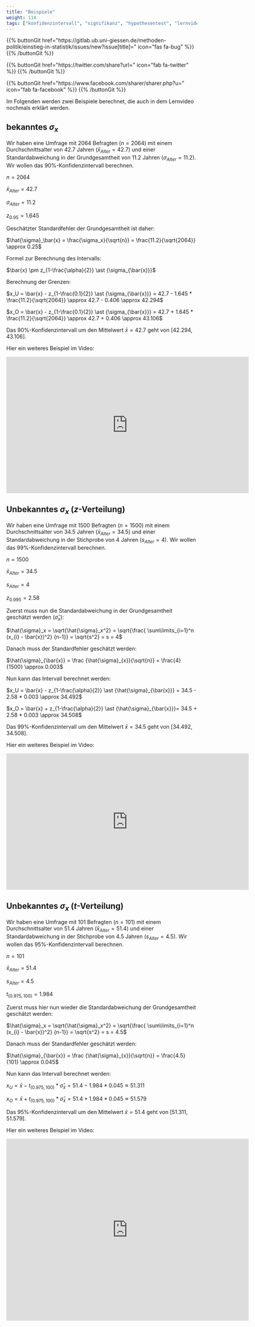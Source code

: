 ```yaml
---
title: "Beispiele"
weight: 114
tags: ["konfidenzintervall", "signifikanz", "hypothesentest", "lernvideo"]
---
```


{{% buttonGit href=\"https\:\/\/gitlab.ub.uni-giessen.de\/methoden-politik\/einstieg-in-statistik\/issues\/new?issue[title]=\" icon=\"fas fa-bug\" %}} {{% /buttonGit %}} 

{{% buttonGit href=\"https\:\/\/twitter.com\/share?url=\" icon=\"fab fa-twitter\" %}} {{% /buttonGit %}}

{{% buttonGit href=\"https\:\/\/www.facebook.com\/sharer\/sharer.php?u=\" icon=\"fab fa-facebook\" %}} {{% /buttonGit %}}

Im Folgenden werden zwei Beispiele berechnet, die auch in dem Lernvideo nochmals erklärt werden.

## bekanntes $\sigma_x$
Wir haben eine Umfrage mit $2064$ Befragten ($n=2064$) mit einem Durchschnittsalter von $42.7$ Jahren ($\bar{x}_{Alter} = 42.7$) und einer Standardabweichung in der Grundgesamtheit von $11.2$ Jahren ($\sigma_{Alter} = 11.2$). Wir wollen das $90\%$-Konfidenzintervall berechnen.

$n = 2064$

$\bar{x}_{Alter} = 42.7$

$\sigma_{Alter} = 11.2$

$z_{0.95} = 1.645$

Geschätzter Standardfehler der Grundgesamtheit ist daher:

$\hat{\sigma}_\bar{x} = \frac{\sigma_x}{\sqrt{n}} = \frac{11.2}{\sqrt{2064}} \approx 0.25$

Formel zur Berechnung des Intervalls:

$\bar{x} \pm z_{1-\frac{\alpha}{2}} \ast {\sigma_{\bar{x}}}$

Berechnung der Grenzen:

$x_U = \bar{x} - z_{1-\frac{0.1}{2}} \ast {\sigma_{\bar{x}}} = 42.7 - 1.645 * \frac{11.2}{\sqrt{2064}} \approx 42.7 - 0.406 \approx 42.294$

$x_O = \bar{x} - z_{1-\frac{0.1}{2}} \ast {\sigma_{\bar{x}}} = 42.7 + 1.645 * \frac{11.2}{\sqrt{2064}} \approx 42.7 + 0.406 \approx 43.106$

Das $90\%$-Konfidenzintervall um den Mittelwert $\bar{x} = 42.7$ geht von $[42.294, 43.106]$.

Hier ein weiteres Beispiel im Video:

<center>
<iframe src="https://player.vimeo.com/video/512456402?quality=720p&dnt=1" width="640" height="360" frameborder="0" allow="autoplay; fullscreen; picture-in-picture" allowfullscreen referrerpolicy="noreferrer"></iframe>
</center>

## Unbekanntes $\sigma_x$ ($z$-Verteilung)
Wir haben eine Umfrage mit $1500$ Befragten ($n=1500$) mit einem Durchschnittsalter von $34.5$ Jahren ($\bar{x}_{Alter} = 34.5$) und einer Standardabweichung in der Stichprobe von $4$ Jahren ($s_{Alter} = 4$). Wir wollen das $99\%$-Konfidenzintervall berechnen.

$n = 1500$

$\bar{x}_{Alter} = 34.5$

$s_{Alter} = 4$

$z_{0.995} = 2.58$

Zuerst muss nun die Standardabweichung in der Grundgesamtheit geschätzt werden ($\hat{\sigma}_x$):

$\hat{\sigma}_x = \sqrt{\hat{\sigma}_x^2} = \sqrt{\frac{ \sum\limits_{i=1}^n (x_{i} - \bar{x})^2} {n-1}} = \sqrt{s^2} = s = 4$

Danach muss der Standardfehler geschätzt werden:

$\hat{\sigma}_{\bar{x}} = \frac {\hat{\sigma}_{x}}{\sqrt{n}} = \frac{4}{1500} \approx 0.003$

Nun kann das Intervall berechnet werden:

$x_U = \bar{x} - z_{1-\frac{\alpha}{2}} \ast {\hat{\sigma}_{\bar{x}}} = 34.5 - 2.58 * 0.003 \approx 34.492$

$x_O = \bar{x} + z_{1-\frac{\alpha}{2}} \ast {\hat{\sigma}_{\bar{x}}}= 34.5 + 2.58 * 0.003 \approx 34.508$

Das $99\%$-Konfidenzintervall um den Mittelwert $\bar{x} = 34.5$ geht von $[34.492, 34.508]$.

Hier ein weiteres Beispiel im Video:

<center>
<iframe src="https://player.vimeo.com/video/512462872?quality=720p&dnt=1" width="640" height="360" frameborder="0" allow="autoplay; fullscreen; picture-in-picture" allowfullscreen referrerpolicy="noreferrer"></iframe>
</center>


## Unbekanntes $\sigma_x$ ($t$-Verteilung)
Wir haben eine Umfrage mit $101$ Befragten ($n=101$) mit einem Durchschnittsalter von $51.4$ Jahren ($\bar{x}_{Alter} = 51.4$) und einer Standardabweichung in der Stichprobe von $4.5$ Jahren ($s_{Alter} = 4.5$). Wir wollen das $95\%$-Konfidenzintervall berechnen.

$n = 101$

$\bar{x}_{Alter} = 51.4$

$s_{Alter} = 4.5$

$t_{(0.975, 100)} = 1.984$

Zuerst muss hier nun wieder die Standardabweichung der Grundgesamtheit geschätzt werden:

$\hat{\sigma}_x = \sqrt{\hat{\sigma}_x^2} = \sqrt{\frac{ \sum\limits_{i=1}^n (x_{i} - \bar{x})^2} {n-1}} = \sqrt{s^2} = s = 4.5$

Danach muss der Standardfehler geschätzt werden:

$\hat{\sigma}_{\bar{x}} = \frac {\hat{\sigma}_{x}}{\sqrt{n}} = \frac{4.5}{101} \approx 0.045$

Nun kann das Intervall berechnet werden:

$x_U = \bar{x} - t_{(0.975, 100)} \ast {\hat{\sigma}_{\bar{x}}} = 51.4 - 1.984 * 0.045 \approx 51.311$

$x_O = \bar{x} + t_{(0.975, 100)} \ast {\hat{\sigma}_{\bar{x}}}= 51.4 + 1.984 * 0.045 \approx 51.579$

Das $95\%$-Konfidenzintervall um den Mittelwert $\bar{x} = 51.4$ geht von $[51.311, 51.579]$.

Hier ein weiteres Beispiel im Video:

<center>
<iframe src="https://player.vimeo.com/video/512472262?quality=720p&dnt=1" width="640" height="480" frameborder="0" allow="autoplay; fullscreen; picture-in-picture" allowfullscreen referrerpolicy="noreferrer"></iframe>
</center>